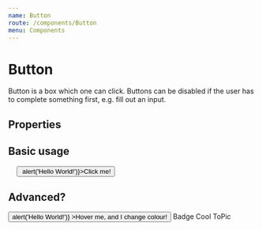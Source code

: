 ```yaml
---
name: Button
route: /components/Button
menu: Components
---
```




# Button

Button is a box which one can click. Buttons can be disabled if the user has to complete something first, e.g. fill out an input.

## Properties

<Props of={Button} />

## Basic usage

<pre>
  <Button onClick={() => alert('Hello World!')}>Click me!</Button>
</pre>

## Advanced?

<Playground>
  <Button
    border="1px solid textSecondary"
    borderOnHover="brandGreen"
    colorOnHover="brandOrange"
    bg="bgEmotionGrassGreen" 
    color="black"
    width="auto" 
    p="s" 
    my="l" 
    textAlign="center"
    activeColor="white"
    transition="slow"
    onClick={() => alert('Hello World!')}
  >Hover me, and I change colour!</Button>
  <Badge>Badge</Badge>
  <TopicBadge my="l" color="white" activeColor="black">Cool ToPic</TopicBadge>
</Playground>

